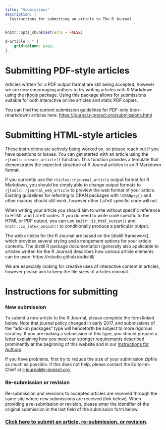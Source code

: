 ```yaml
---
title: "Submissions"
description: |
  Instructions for submitting an article to The R Journal
---
```


```r
knitr::opts_chunk$set(echo = FALSE)
```

```css
d-article > * {
    grid-column: page;
}
```

# Submitting PDF-style articles

Articles written for a PDF output format are still being accepted, however we
are now encouraging authors to try writing articles with R Markdown using the
[rjtools](rjournal.github.io/rjtools/) package. Using this package allows for
submissions suitable for both interactive online articles and static PDF copies.

You can find the current submission guidelines for PDF-only (non-rmarkdown)
articles here: <https://journal.r-project.org/submissions.html>

# Submitting HTML-style articles

These instructions are actively being worked on, so please reach out if you have
questions or issues. You can get started with an article using the 
`rjtools::create_article()` function. This function provides a template that
demonstrates the expected structure of R Journal articles in an R Markdown 
format.

If you currently use the `rticles::rjournal_article` output format for R 
Markdown, you should be simply able to change output formats to 
`rjtools::rjournal_web_article` to preview the web format of your article.
Existing guidelines for referring to CRAN packages with `\CRANpkg{}` and other
macros should still work, however other LaTeX specific code will not.

When writing your article you should aim to write without specific reference to
HTML and LaTeX codes. If you do need to write code specific to the HTML or PDF
output, you can use `knitr::is_html_output()` and `knitr::is_latex_output()` to
conditionally produce a particular output.

The web articles for the R Journal are based on the [distill framework], which
provides several styling and arrangement options for your article contents.
The distill R package documentation (generally also applicable to articles 
written for the R Journal) describes how various article elements can be used:
https://rstudio.github.io/distill/

We are especially looking for creative uses of interactive content in articles, 
however please aim to keep the file sizes of articles minimal.

# Instructions for submitting

### New submission

To submit a new article to the R Journal, please complete the form linked below. Note that journal policy changed in early 2017, and submissions of the "add-on packages" type will henceforth be subject to more rigorous scrutiny. If you are making a submission of this type, you should prepare a letter explaining how you meet our [stronger requirements](https://journal.r-project.org/) described prominently at the beginning of this website and in our [Instructions for Authors](https://rjournal.github.io/share/author-guide.pdf).

If you have problems, first try to reduce the size of your submission zipfile as much as possible. If this does not help, please contact the Editor-in-Chief at <r-journal@r-project.org>.

### Re-submission or revision

Re-submission and revisions to accepted articles are received through the same site where new submissions are received (link below). When providing a re-submission or revision, please enter the identifier of the original submission in the last field of the submission form below.

### [Click here to submit an article, re-submission, or revision](https://forms.gle/ykj6QcoGQD5ctnA5A).
